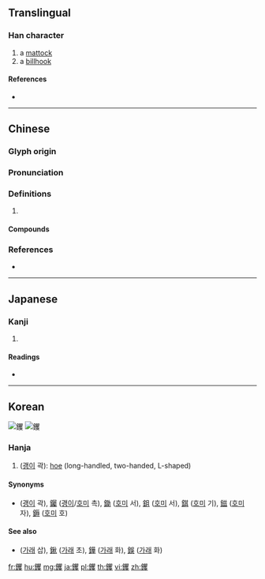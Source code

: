 {{character info/new}}
{{also|镢}}
==Translingual==

===Han character===
{{Han char|rn=167|rad=金|as=20|sn=28|four=86147|canj=CBUE}}

# a [[mattock]]
# a [[billhook]]

====References====
* {{Han ref|kx=1328.050|dkj=41092|dj=1829.080|hdz=64278.020|uh=9481|ud=38017|bh=F9C1|bd=63937}}

----

==Chinese==
{{zh-forms|s=䦆}}

===Glyph origin===
{{Han etym}}

===Pronunciation===
{{zh-pron
|m=jué
|c=kyut3,gwok3
|mc=y
|oc=y
|cat=
}}

===Definitions===
{{zh-hanzi}}

# {{rfdef|zh}}

====Compounds====
{{zh-der|钁頭}}

===References===
* {{R:yue:Hanzi}}

----

==Japanese==

===Kanji===
{{ja-kanji|grade=|rs=金20}}

# {{defn|lang=ja|sort=金20}}

====Readings====
* {{ja-readings|on=[[かく]] (kaku)|kun=[[くわ]] (kuwa)|nanori=}}

----

==Korean==
[[File:Hoe Cimer CoA.svg|thumb|钁]]
[[File:Hoe Chrastava CoA.svg|thumb|钁]]

===Hanja===
{{ko-hanja|hangeul=곽|eumhun=|rv=gwak|mr=kwak|y=kwak}}

# ([[괭이]] 곽): [[hoe]] (long-handled, two-handed, L-shaped)

====Synonyms====
* {{sense|hoe}} {{l|ko|钁}} ([[괭이]] 곽), [[钃]] ([[괭이]]/[[호미]] 촉), [[鋤]] ([[호미]] 서), [[鉏]] ([[호미]] 서), [[錤]] ([[호미]] 기), [[鎡]] ([[호미]] 자), [[鎒]] ([[호미]] 호)

====See also====
* {{sense|hoe}} {{l|ko|鍤}} ([[가래]] 삽), [[鍬]] ([[가래]] 초), [[鏵]] ([[가래]] 화), [[鋘]] ([[가래]] 화)

[[fr:钁]]
[[hu:钁]]
[[mg:钁]]
[[ja:钁]]
[[pl:钁]]
[[th:钁]]
[[vi:钁]]
[[zh:钁]]